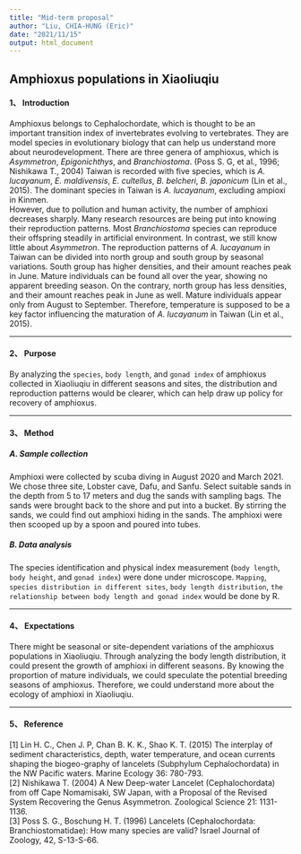 ```yaml
---
title: "Mid-term proposal"
author: "Liu, CHIA-HUNG (Eric)"
date: "2021/11/15"
output: html_document
---
```


## Amphioxus populations in Xiaoliuqiu

#### 1、	Introduction  
Amphioxus belongs to Cephalochordate, which is thought to be an important transition index of invertebrates evolving to vertebrates. They are model species in evolutionary biology that can help us understand more about neurodevelopment. There are three genera of amphioxus, which is _Asymmetron_, _Epigonichthys_, and _Branchiostoma_. (Poss S. G, et al., 1996; Nishikawa T., 2004) Taiwan is recorded with five species, which is _A. lucayanum_, _E. maldivensis_, _E. cultellus_, _B. belcheri_, _B. japonicum_ (Lin et al., 2015). The dominant species in Taiwan is _A. lucayanum_, excluding ampioxi in Kinmen.  
However, due to pollution and human activity, the number of amphioxi decreases sharply. Many research resources are being put into knowing their reproduction patterns. Most _Branchiostoma_ species can reproduce their offspring steadily in artificial environment. In contrast, we still know little about _Asymmetron_. The reproduction patterns of _A. lucayanum_ in Taiwan can be divided into north group and south group by seasonal variations. South group has higher densities, and their amount reaches peak in June. Mature individuals can be found all over the year, showing no apparent breeding season. On the contrary, north group has less densities, and their amount reaches peak in June as well. Mature individuals appear only from August to September. Therefore, temperature is supposed to be a key factor influencing the maturation of _A. lucayanum_ in Taiwan (Lin et al., 2015).

***

#### 2、	Purpose  
By analyzing the `species`, `body length`, and `gonad index` of amphioxus collected in Xiaoliuqiu in different seasons and sites, the distribution and reproduction patterns would be clearer, which can help draw up policy for recovery of amphioxus.

***

#### 3、	Method
##### A. Sample collection  
Amphioxi were collected by scuba diving in August 2020 and March 2021. We chose three site, Lobster cave, Dafu, and Sanfu. Select suitable sands in the depth from 5 to 17 meters and dug the sands with sampling bags. The sands were brought back to the shore and put into a bucket. By stirring the sands, we could find out amphioxi hiding in the sands. The amphioxi were then scooped up by a spoon and poured into tubes. 

##### B. Data analysis  
The species identification and physical index measurement (`body length`, `body height`, and `gonad index`) were done under microscope. `Mapping`, `species distribution in different sites`, `body length distribution`, `the relationship between body length and gonad index` would be done by  R.

***

#### 4、	Expectations  
There might be seasonal or site-dependent variations of the amphioxus populations in Xiaoliuqiu. Through analyzing the body length distribution, it could present the growth of amphioxi in different seasons. By knowing the proportion of mature individuals, we could speculate the potential breeding seasons of amphioxus. Therefore, we could understand more about the ecology of amphioxi in Xiaoliuqiu.

***

#### 5、	Reference
[1] Lin H. C., Chen J. P, Chan B. K. K., Shao K. T. (2015) The interplay of sediment characteristics, depth, water temperature, and ocean currents shaping the biogeo-graphy of lancelets (Subphylum Cephalochordata) in the NW Pacific waters. Marine Ecology 36: 780-793.  
[2] Nishikawa T. (2004) A New Deep-water Lancelet (Cephalochordata) from off Cape Nomamisaki, SW Japan, with a Proposal of the Revised System Recovering the Genus Asymmetron. Zoological Science 21: 1131-1136.  
[3] Poss S. G., Boschung H. T. (1996) Lancelets (Cephalochordata: Branchiostomatidae): How many species are valid? Israel Journal of Zoology, 42, S-13-S-66.  
